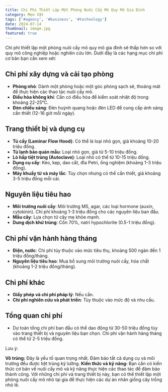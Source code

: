 ---
title: Chi Phí Thiết Lập Một Phòng Nuôi Cấy Mô Quy Mô Gia Đình
category: Mẹo Vặt
tags: ['#agency', '#business', '#technology']
date: 2024-07-14
thumbnail: image.jpg
featured: true
---

Chi phí thiết lập một phòng nuôi cấy mô quy mô gia đình sẽ thấp hơn so với quy mô công nghiệp hoặc nghiên cứu lớn. 
Dưới đây là các hạng mục chi phí cơ bản bạn cần xem xét:

## Chi phí xây dựng và cải tạo phòng

- **Phòng nhỏ**: Dành một phòng hoặc một góc phòng sạch sẽ, thoáng mát để thực hiện các thao tác nuôi cấy mô.
- **Điều hòa không khí**: Cần có điều hòa để kiểm soát nhiệt độ trong khoảng 22-25°C.
- **Đèn chiếu sáng**: Đèn huỳnh quang hoặc đèn LED để cung cấp ánh sáng cần thiết (12-16 giờ mỗi ngày).

## Trang thiết bị và dụng cụ

- **Tủ cấy (Laminar Flow Hood)**: Có thể là loại nhỏ gọn, giá khoảng 10-20 triệu đồng.
- **Tủ lạnh bảo quản mẫu**: Loại nhỏ gọn, giá từ 5-10 triệu đồng.
- **Lò hấp tiệt trùng (Autoclave)**: Loại nhỏ có thể từ 10-15 triệu đồng.
- **Dụng cụ cấy**: Kéo, kẹp, dao cắt, đĩa Petri, ống nghiệm (khoảng 1-3 triệu đồng).
- **Máy khuấy từ và máy lắc**: Tùy chọn nhưng có thể cần thiết, giá khoảng 3-5 triệu đồng mỗi cái.

## Nguyên liệu tiêu hao

- **Môi trường nuôi cấy**: Môi trường MS, agar, các loại hormone (auxin, cytokinin). Chi phí khoảng 1-3 triệu đồng cho các nguyên liệu ban đầu.
- **Mẫu cây**: Lựa chọn từ cây mẹ khỏe mạnh.
- **Dung dịch khử trùng**: Cồn 70%, natri hypochlorite (0.5-1 triệu đồng).

## Chi phí vận hành hàng tháng

- **Điện, nước**: Chi phí tùy thuộc vào mức tiêu thụ, khoảng 500 ngàn đến 1 triệu đồng/tháng.
- **Nguyên liệu tiêu hao**: Mua bổ sung môi trường nuôi cấy, hóa chất (khoảng 1-2 triệu đồng/tháng).

## Chi phí khác

- **Giấy phép và chi phí pháp lý**: Nếu cần.
- **Chi phí nghiên cứu và phát triển**: Tùy thuộc vào mức độ và nhu cầu.

## Tổng quan chi phí

- Dự toán tổng chi phí ban đầu có thể dao động từ 30-50 triệu đồng tùy vào trang thiết bị và nguyên liệu bạn chọn. Chi phí vận hành hàng tháng có thể từ 2-5 triệu đồng.

Lưu ý:

**Vô trùng:** Đây là yếu tố quan trọng nhất. Đảm bảo tất cả dụng cụ và môi trường đều được tiệt trùng kỹ lưỡng.
**Kiến thức và kỹ năng:** Bạn cần có kiến thức cơ bản về nuôi cấy mô và kỹ năng thực hiện các thao tác để đảm bảo thành công.
Với những chi phí và trang thiết bị này, bạn có thể thiết lập một phòng nuôi cấy mô nhỏ tại gia để thực hiện các dự án nhân giống cây trồng nhỏ lẻ.






